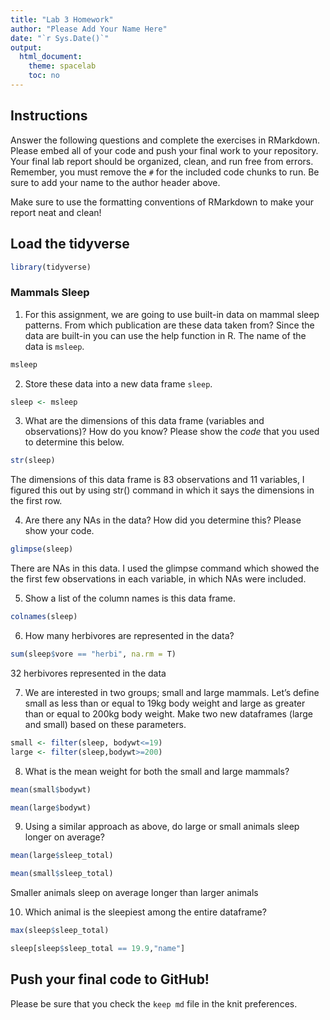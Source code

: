 ```yaml
---
title: "Lab 3 Homework"
author: "Please Add Your Name Here"
date: "`r Sys.Date()`"
output:
  html_document:
    theme: spacelab
    toc: no
---
```


## Instructions
Answer the following questions and complete the exercises in RMarkdown. Please embed all of your code and push your final work to your repository. Your final lab report should be organized, clean, and run free from errors. Remember, you must remove the `#` for the included code chunks to run. Be sure to add your name to the author header above.  

Make sure to use the formatting conventions of RMarkdown to make your report neat and clean!  

## Load the tidyverse
```r
library(tidyverse)
```

### Mammals Sleep  
1. For this assignment, we are going to use built-in data on mammal sleep patterns. From which publication are these data taken from? Since the data are built-in you can use the help function in R. The name of the data is `msleep`.  
```r
msleep 
```

2. Store these data into a new data frame `sleep`.  
```r
sleep <- msleep
```

3. What are the dimensions of this data frame (variables and observations)? How do you know? Please show the *code* that you used to determine this below.  
```r
str(sleep)
```
The dimensions of this data frame is 83 observations and 11 variables, I figured this out by using str() command in which it says the dimensions in the first row.


4. Are there any NAs in the data? How did you determine this? Please show your code.  
```r
glimpse(sleep)
```
There are NAs in this data. I used the glimpse command which showed the the first few observations in each variable, in which NAs were included. 


5. Show a list of the column names is this data frame.
```r
colnames(sleep)
```

6. How many herbivores are represented in the data?  
```r
sum(sleep$vore == "herbi", na.rm = T)
```
32 herbivores represented in the data


7. We are interested in two groups; small and large mammals. Let's define small as less than or equal to 19kg body weight and large as greater than or equal to 200kg body weight. Make two new dataframes (large and small) based on these parameters.
```r
small <- filter(sleep, bodywt<=19)
large <- filter(sleep,bodywt>=200)
```

8. What is the mean weight for both the small and large mammals?
```r
mean(small$bodywt)
```

```r
mean(large$bodywt)

```

9. Using a similar approach as above, do large or small animals sleep longer on average?  
```r
mean(large$sleep_total)
```
```r
mean(small$sleep_total)
```

Smaller animals sleep on average longer than larger animals


  
10. Which animal is the sleepiest among the entire dataframe?
```r
max(sleep$sleep_total)
```

```r
sleep[sleep$sleep_total == 19.9,"name"]
```


## Push your final code to GitHub!
Please be sure that you check the `keep md` file in the knit preferences.   